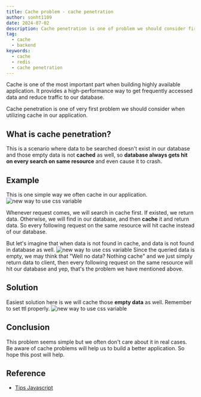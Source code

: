 ```yaml
---
title: Cache problem - cache penetration
author: sonht1109
date: 2024-07-02
description: Cache penetration is one of problem we should consider first when utilizing cache in our application.
tag:
  - cache
  - backend
keywords:
  - cache
  - redis
  - cache penetration
---
```



Cache is one of the most important part when building highly available application. It provides a high-performance way to get frequently accessed data and reduce traffic to our database.

Cache penetration is one of very first problem we should consider when utilizing cache in our application.

## What is cache penetration?

This is a scenario where data to be searched doesn't exist in our database and those empty data is not **cached** as well, so **database always gets hit on every search on same resource** and even cause it to crash.

## Example

This is one simple way we often cache in our application.
<PhotoView src={images[0]}><img src={images[0]} alt="new way to use css variable" /></PhotoView>

Whenever request comes, we will search in cache first. If existed, we return data. Otherwise, we will find in our database, and then **cache** it and return data. So every following request on the same resource will hit cache instead of our database.

But let's imagine that when data is not found in cache, and data is not found in database as well.
<PhotoView src={images[1]}><img src={images[1]} alt="new way to use css variable" /></PhotoView>
Since the queried data is empty, we may think that "Well no data? Nothing cache" and we just simply return data to client, then every following request on the same resource will hit our database and yep, that's the problem we have mentioned above.

## Solution

Easiest solution here is we will cache those **empty data** as well. Remember to set ttl properly.
<PhotoView src={images[2]}><img src={images[2]} alt="new way to use css variable" /></PhotoView>

## Conclusion
This problem seems simple but we often don't care about it in real cases. Be aware of cache problems will help us to build a better application. So hope this post will help.

## Reference
- [Tips Javascript](https://www.youtube.com/watch?v=_15A-fkBP7o)